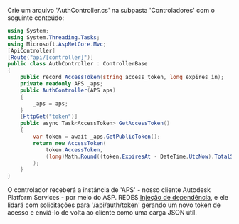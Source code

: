 Crie um arquivo 'AuthController.cs' na subpasta 'Controladores' com o seguinte conteúdo:

```csharp title="Controllers/AuthController.cs"
using System;
using System.Threading.Tasks;
using Microsoft.AspNetCore.Mvc;
[ApiController]
[Route("api/[controller]")]
public class AuthController : ControllerBase
{
    public record AccessToken(string access_token, long expires_in);
    private readonly APS _aps;
    public AuthController(APS aps)
    {
        _aps = aps;
    }
    [HttpGet("token")]
    public async Task<AccessToken> GetAccessToken()
    {
        var token = await _aps.GetPublicToken();
        return new AccessToken(
            token.AccessToken,
            (long)Math.Round((token.ExpiresAt - DateTime.UtcNow).TotalSeconds)
        );
    }
}
```

O controlador receberá a instância de 'APS' - nosso cliente Autodesk Platform Services - por meio do ASP. REDES
[Injeção de dependência](https://docs.microsoft.com/en-us/aspnet/core/fundamentals/dependency-injection?view=aspnetcore-6.0),
e ele lidará com solicitações para '/api/auth/token' gerando um novo token de acesso
e enviá-lo de volta ao cliente como uma carga JSON útil.